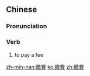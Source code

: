 {{also|缴费}}
==Chinese==
{{zh-forms|s=缴费}}

===Pronunciation===
{{zh-pron
|m=jiǎofèi
|cat=v
}}

===Verb===
{{zh-verb}}

# to pay a fee

[[zh-min-nan:繳費]]
[[ko:繳費]]
[[zh:繳費]]